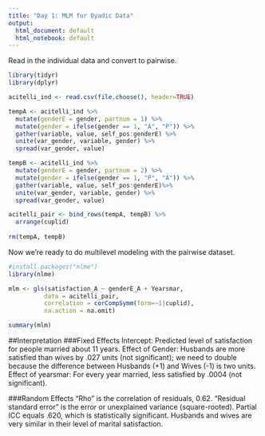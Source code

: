 ```yaml
---
title: "Day 1: MLM for Dyadic Data"
output:
  html_document: default
  html_notebook: default
---
```


Read in the individual data and convert to pairwise. 

```r
library(tidyr)
library(dplyr)

acitelli_ind <- read.csv(file.choose(), header=TRUE)

tempA <- acitelli_ind %>% 
  mutate(genderE = gender, partnum = 1) %>%
  mutate(gender = ifelse(gender == 1, "A", "P")) %>%
  gather(variable, value, self_pos:genderE) %>%
  unite(var_gender, variable, gender) %>%
  spread(var_gender, value)

tempB <- acitelli_ind %>% 
  mutate(genderE = gender, partnum = 2) %>%
  mutate(gender = ifelse(gender == 1, "P", "A")) %>%
  gather(variable, value, self_pos:genderE)%>%
  unite(var_gender, variable, gender) %>%
  spread(var_gender, value)

acitelli_pair <- bind_rows(tempA, tempB) %>%
  arrange(cuplid) 
  
rm(tempA, tempB)
```


Now we're ready to do multilevel modeling with the pairwise dataset.

```r
#install.packages("nlme")
library(nlme)

mlm <- gls(satisfaction_A ~ genderE_A + Yearsmar,
          data = acitelli_pair,
          correlation = corCompSymm(form=~1|cuplid),
          na.action = na.omit)

summary(mlm)
```

##Interpretation
###Fixed Effects
Intercept:  Predicted level of satisfaction for people married about 11 years.
Effect of Gender:  Husbands are more satisfied than wives by .027 units (not significant); we need to double because the difference between Husbands (+1) and Wives (-1) is two units.
Effect of yearsmar: For every year married, less satisfied by .0004 (not significant).

###Random Effects
	"Rho" is the correlation of residuals, 0.62.
	"Residual standard error" is the error or unexplained variance (square-rooted).
	Partial ICC equals .620, which is statistically significant.  Husbands and wives are very similar in their level of marital satisfaction.
